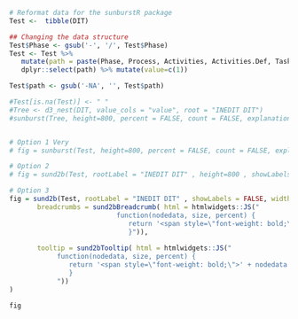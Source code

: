 
```r
# Reformat data for the sunburstR package
Test <-  tibble(DIT)

## Changing the data structure
Test$Phase <- gsub('-', '/', Test$Phase)
Test <- Test %>%
   mutate(path = paste(Phase, Process, Activities, Activities.Def, Tasks, Tasks.Def, sep="-")) %>%
   dplyr::select(path) %>% mutate(value=c(1))

Test$path <- gsub('-NA', '', Test$path)

#Test[is.na(Test)] <- " "
#Tree <- d3_nest(DIT, value_cols = "value", root = "INEDIT DIT")
#sunburst(Tree, height=800, percent = FALSE, count = FALSE, explanation = "function(d){return d.data.name}")


# Option 1 Very
# fig = sunburst(Test, height=800, percent = FALSE, count = FALSE, explanation = "function(d){return d.data.name}")

# Option 2
# fig = sund2b(Test, rootLabel = "INEDIT DIT" , height=800 , showLabels = FALSE) 

# Option 3
fig = sund2b(Test, rootLabel = "INEDIT DIT" , showLabels = FALSE, width = 2000,  height = 4000,
       breadcrumbs = sund2bBreadcrumb( html = htmlwidgets::JS("
                           function(nodedata, size, percent) {
                              return '<span style=\"font-weight: bold;\">' + nodedata.name + '</span>' 
                              }")),
                              
       tooltip = sund2bTooltip( html = htmlwidgets::JS("
            function(nodedata, size, percent) {
               return '<span style=\"font-weight: bold;\">' + nodedata.name + '</span>' + ' ' 
               }
            "))
)

```


```r
fig
```